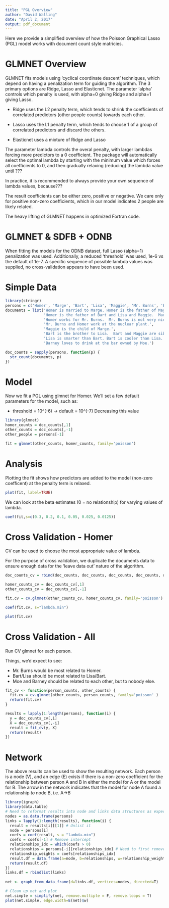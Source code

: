 ```yaml
---
title: "PGL Overview"
author: "David Walling"
date: "April 2, 2017"
output: pdf_document
---
```


Here we provide a simplified overview of how the Poisson Graphical Lasso (PGL) model works with document count style matricies.

# GLMNET Overview

GLMNET fits models using 'cyclical coordinate descent' techniques, which depend on having a penalization term for guiding the algorithm.  The 3 primary options are Ridge, Lasso and Elasticnet.  The parameter 'alpha' controls which penalty is used, with alpha=0 giving Ridge and alpha=1 giving Lasso.

* Ridge uses the L2 penalty term, which tends to shrink the coefficients of correlated predictors (other people counts) towards each other.

* Lasso uses the L1 penalty term, which tends to choose 1 of a group of correlated predictors and discard the others.

* Elasticnet uses a mixture of Ridge and Lasso

The parameter lambda controls the overal penalty, with larger lambdas forcing more predictors to a 0 coefficient. The package will automatically select the optimal lambda by starting with the minimum value which forces all coefficients to 0, and then gradually relaxing (reducing) the lambda value until ???

In practice, it is recommended to always provide your own sequence of lambda values, because???

The result coefficients can be either zero, positive or negative.  We care only for positive non-zero coefficients, which in our model indicates 2 people are likely related.

The heavy lifting of GLMNET happens in optimized Fortran code.

# GLMNET & SDFB + ODNB

When fitting the models for the ODNB dataset, full Lasso (alpha=1) penalization was used.  Additionally, a reduced 'threshold' was used, 1e-6 vs the default of 1e-7.  A specific sequence of possible lambda values was supplied, no cross-validation appears to have been used.

# Simple Data

```r
library(stringr)
persons = c('Homer', 'Marge', 'Bart', 'Lisa', 'Maggie', 'Mr. Burns', 'Barney', 'Moe')
documents = list('Homer is married to Marge. Homer is the father of Maggie.', 
                 'Homer is the father of Bart and Lisa and Maggie.  Marge is the mother of Bart and Lisa and Maggie.', 
                 'Homer works for Mr. Burns.  Mr. Burns is not very nice to Homer.', 
                 'Mr. Burns and Homer work at the nuclear plant.',
                 'Maggie is the child of Marge.',  
                 'Bart is the brother to Lisa.  Bart and Maggie are siblings.',
                 'Lisa is smarter than Bart. Bart is cooler than Lisa.',
                 'Barney loves to drink at the bar owned by Moe.')

doc_counts = sapply(persons, function(p) {
  str_count(documents, p)
})
```

# Model

Now we fit a PGL using glmnet for Homer.  We'll set a few default parameters for the model, such as:

* threshold = 10^(-6) -> default = 10^(-7)  Decreasing this value

```r
library(glmnet)
homer_counts = doc_counts[,1]
other_counts = doc_counts[,-1]
other_people = persons[-1]

fit = glmnet(other_counts, homer_counts, family='poisson')
```

# Analysis

Plotting the fit shows how predictors are added to the model (non-zero coefficent) at the penalty term is relaxed.

```r
plot(fit, label=TRUE)
```

We can look at the beta estimates (0 = no relationship) for varying values of lambda.

```r
coef(fit,s=c(0.3, 0.2, 0.1, 0.05, 0.025, 0.0125))
```

# Cross Validation - Homer

CV can be used to choose the most appropriate value of lambda.

For the purpose of cross validation, we duplicate the documents data to ensure enough data for the 'leave data out' nature of the algorithm.

```r

doc_counts_cv = rbind(doc_counts, doc_counts, doc_counts, doc_counts, doc_counts)

homer_counts_cv = doc_counts_cv[,1]
other_counts_cv = doc_counts_cv[,-1]

fit.cv = cv.glmnet(other_counts_cv, homer_counts_cv, family='poisson')

coef(fit.cv, s="lambda.min")

plot(fit.cv)
```

# Cross Validation - All

Run CV glmnet for each person.  

Things, we'd expect to see:

* Mr. Burns would be most related to Homer.
* Bart/Lisa should be most related to Lisa/Bart.
* Moe and Barney should be related to each other, but to nobody else.


```r
fit_cv <- function(person_counts, other_counts) {
  fit.cv = cv.glmnet(other_counts, person_counts, family='poisson' )
  return(fit.cv)
}

results = lapply(1:length(persons), function(i) {
  y = doc_counts_cv[,i]
  X = doc_counts_cv[,-i]
  result = fit_cv(y, X)
  return(result)
})

```

# Network 

The above results can be used to show the resulting network.  Each person is a node (V), and an edge (E) exists if there is a non-zero coefficient for the relationship between person A and B in either the model for A or the model for B.  The arrow in the network indicates that the model for node A found a relationship *to* node B, i.e. A->B

```r
library(igraph)
library(data.table)
# Need to reformat results into node and links data structures as expected by igraph
nodes = as.data.frame(persons)
links = lapply(1:length(results), function(i) {
  result = results[i][[1]] # Unlist it
  node = persons[i]
  coefs = coef(result, s = "lambda.min")
  coefs = coefs[-1] # Remove intercept
  relationships_idx = which(coefs > 0)
  relationships = persons[-i][relationships_idx] # Need to first remove the 'target' from the list so that the other idxs line up
  relationship_weights = coefs[relationships_idx]
  result.df = data.frame(a=node, b=relationships, w=relationship_weights)
  return(result.df)
})
links.df = rbindlist(links)
  
net <- graph_from_data_frame(d=links.df, vertices=nodes, directed=T) 

# Clean up net and plot
net.simple = simplify(net, remove.multiple = F, remove.loops = T) 
plot(net.simple, edge.width=E(net)$w)
```

